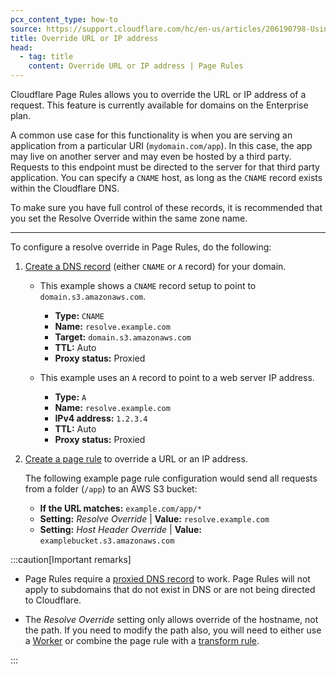 ```yaml
---
pcx_content_type: how-to
source: https://support.cloudflare.com/hc/en-us/articles/206190798-Using-Resolve-Override-in-Page-Rules
title: Override URL or IP address
head:
  - tag: title
    content: Override URL or IP address | Page Rules
---
```



Cloudflare Page Rules allows you to override the URL or IP address of a request. This feature is currently available for domains on the Enterprise plan.

<Render file="page-rules-migration" />

A common use case for this functionality is when you are serving an application from a particular URI (`mydomain.com/app`). In this case, the app may live on another server and may even be hosted by a third party. Requests to this endpoint must be directed to the server for that third party application. You can specify a `CNAME` host, as long as the `CNAME` record exists within the Cloudflare DNS.

To make sure you have full control of these records, it is recommended that you set the Resolve Override within the same zone name.

---

To configure a resolve override in Page Rules, do the following:

1. [Create a DNS record](/dns/manage-dns-records/how-to/create-dns-records/#create-dns-records) (either `CNAME` or `A` record) for your domain.

   - This example shows a `CNAME` record setup to point to `domain.s3.amazonaws.com`.

     - **Type:** `CNAME`
     - **Name:** `resolve.example.com`
     - **Target:** `domain.s3.amazonaws.com`
     - **TTL:** Auto
     - **Proxy status:** Proxied

   - This example uses an `A` record to point to a web server IP address.

     - **Type:** `A`
     - **Name:** `resolve.example.com`
     - **IPv4 address:** `1.2.3.4`
     - **TTL:** Auto
     - **Proxy status:** Proxied

2. [Create a page rule](/rules/page-rules/manage/) to override a URL or an IP address.

   The following example page rule configuration would send all requests from a folder (`/app`) to an AWS S3 bucket:

   - **If the URL matches:** `example.com/app/*`
   - **Setting:** _Resolve Override_ | **Value:** `resolve.example.com`
   - **Setting:** _Host Header Override_ | **Value:** `examplebucket.s3.amazonaws.com`

:::caution[Important remarks]

- Page Rules require a [proxied DNS record](/dns/proxy-status/) to work. Page Rules will not apply to subdomains that do not exist in DNS or are not being directed to Cloudflare.

- The _Resolve Override_ setting only allows override of the hostname, not the path. If you need to modify the path also, you will need to either use a [Worker](/workers/runtime-apis/request/#the-cf-property-requestinitcfproperties) or combine the page rule with a [transform rule](/rules/transform/url-rewrite/).

:::
